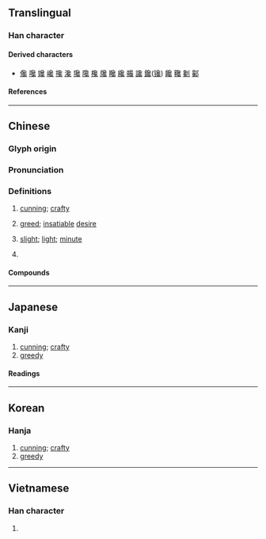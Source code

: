 {{character info}}
==Translingual==

===Han character===
{{Han char|rn=81|rad=比|as=13|sn=17|four=27213|canj=NRPPI|ids=⿱㲋兔}}

====Derived characters====
* [[儳]] [[嚵]] [[㜶]] [[巉]] [[攙]] [[瀺]] [[㺥]] [[䧯]] [[欃]] [[㸥]] [[䂁]] [[纔]] [[艬]] [[讒]] [[鑱]]([[镵]]) [[饞]] [[䪌]] [[劖]] [[酁]]

====References====
{{Han ref|kx=0591.180|dkj=16767|dj=0983.220|hdz=10361.100|uh=6BDA}}

----

==Chinese==
{{zh-forms}}

===Glyph origin===
{{Han etym}}

===Pronunciation===
{{zh-pron
|m=chán
|c=caam4
|mn=chhâm
|mc=y
|oc=y
|cat=a,n
}}

===Definitions===
{{zh-hanzi}}

# {{lb|zh|literary}} [[cunning]]; [[crafty]]
#: {{zh-x|毚{chán}兔|cunning rabbit}}
# {{lb|zh|literary}} [[greed]]; [[insatiable]] [[desire]]
# {{lb|zh|literary}} [[slight]]; [[light]]; [[minute]]
# {{zh-alt-form|欃|[[sandalwood]]}}

====Compounds====
{{zh-der|毚檀|毚兔|毚欲|毚微}}

----

==Japanese==

===Kanji===
{{ja-kanji|grade=|rs=比13}}

# [[cunning]]; [[crafty]]
# [[greedy]]

====Readings====
{{ja-readings
|goon=ぜん
|kanon=さん
|on=ざん
|kun=うさぎ-
}}

----

==Korean==

===Hanja===
{{ko-hanja|참}}

# [[cunning]]; [[crafty]]
# [[greedy]]

----

==Vietnamese==

===Han character===
{{vi-readings|rs=比13|reading=sàm}}

# {{rfdef|vi|sort=比13}}